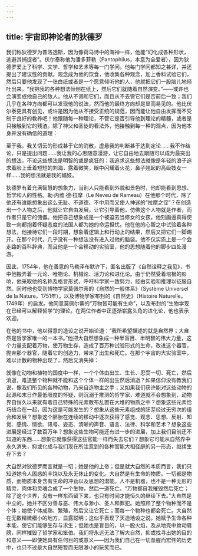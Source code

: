 ```yaml
---
---
---
```

title: 宇宙即神论者的狄德罗
---




我们称狄德罗为普洛透斯，因为像荷马诗中的海神一样，他能“幻化成各种形状，逃避其捕捉者”。伏尔泰称他为潘多菲勒（Pantophilus，本意为全爱者），因为狄德罗爱上了科学、文学、哲学和艺术等每一门学问。他每门学问都知之甚详，并还提出了建议性的贡献。观念成为他的饮食，他收集各种观念，加上香料试验它们，然后只要他发现了一张白纸或者是一个愿意倾听他的人，他就把它们一股脑儿地倾吐出来。“我把我的各种想法倾倒在纸上，然后它们就随着自然演变。”——或许也会演变成他自己的敌人。他从不调和它们，而且从不去管它们是否前后一致；我们几乎在各种方向都可以发现他的说法，然而他的最终方向却是显而易见的。他比伏尔泰更具有创见，或许是因为他从不接受正统的规范，因而能让他自由发挥而不受制于良好的教养吧！他跟随每一种理论，不管它是否引导他到理论的精髓，或者是只接触到它的残渣。除了神父和圣徒的看法外，他接触到每一种的观点，因为他本身并没有确信的道理：

至于我，我关切云的形成甚于它的消散，虚悬我的判断甚于达到定论……我不作结论，只是提出问题……我让我的心思随意漫游，让它自由地去跟随可以成为最突出的想法，不论这些想法是明智的或是疯狂的；我追求这些想法就像是年轻的浪子追求着脸上垂着短短的刘海，露着微笑，眼中闪耀着火花，鼻子翘起的高级妓女一样……我的想法就是我的娼妓。



狄德罗有着充满智慧的想象力，当别人只能看到外貌和景色时，他却能看到思想、哲学和人的性格。勒·内维·德·拉摩（Le Neveu de Rameau）在他那个时代，除了他还有谁能想象出这么无耻、不道德、不中用而又使人神迷的“拉摩之侄”？在创造出一个人物之后，他就让它自由发展，让它引导着他，仿佛这个人物就是作者，而作者只是它的傀儡。他把自己想象成是一个被迫去当修女的女孩，他刻画逼真得使致一向都抱着怀疑态度的法国人都为她的命运担忧。他在他的心智之中试验着各种想法，他接待它们一段时期，想象着逻辑上和行动上的结果，然后又把它们一脚踢开。在那个时代，几乎没有一种想法没有进入过他的脑袋。他不仅实质上是一个会走路的百科辞典，而且他是一个会移动的实验室，他的思想随着他的脚步四处漫游。

因此，1754年，他在善意的马勒泽布默许下，匿名出版了《自然诠释之我见》，书中他搬弄着一元论、唯物论、机械论、活力论和进化论。由于仍然受着培根的影响，他采取他的名称及格言形式，呼吁科学家一致努力，经由实验和推理以征服自然。同时他也受到博物学家莫佩尔蒂的《自然的一般体系》（Système Universel de la Nature，1751年），以及博物学家布封的《自然史》（Histoire Naturelle，1749年）的启发。他同意莫佩尔蒂的“万物皆可能有生命”，以及布封的“生物学现在已经可以解释哲学”的理论。在两位作者中正逐渐崭露头角的进化论，他也表示欢迎。

在他的书中，他以得意的造设之说开始论道：“我所希望描述的就是自然界；大自然是哲学家唯一的一本书。”他把大自然想象成一种半盲目、半明智的伟大力量，这个力量支配着万物，使万物生存，造成了百万种试验形式的生命，改进这个器官，抛弃那个器官，随着它的创造力，带来了出生和死亡。在那个宇宙的大实验室中，难以计数的物种出现了，然后又消失掉：

就像在动物和植物的国度中一样，一个个体由出生、生长、忍受一切、死亡，然后消逝，难道整个物种就不能和这个个体一样的出生然后消逝？如果信仰没有教我们说，像我们所见的各种动物，乃来自造物主之手；又如果我们获许能对这些动物的起源和末日作最低限度的怀疑，则沉溺于推测的哲学家，难道就不会想象到，动物界自恒久以来就有着自己特殊的元素散布乱置在大堆的物质之中？想象这些元素恰巧结合在一起，因为这是可能发生的？想象从这些元素组成的胚芽经过无穷次的组合和发展？想象这个胚胎在连续的移动中逐次获得了感觉、观念、思想、反射、知觉、感情、情欲、讯号、姿态、清晰的声音、语言、法律、科学和艺术？想象这些进展是经过了数百万年？想象这些生物可能还有进一步的进展，加上我们目前还不知道的东西……想象它就像获得这些官能一样而失去它们？想象它可能从自然界中永久消失，抑或化成与我们现在所注意到的各种官能大相径庭的另一形态，继续生存下去？



大自然对狄德罗而言就是一切；她是他的上帝；但是就大自然的本质而言，我们只知道她令人困惑的丰饶以及永无休止的变化。大自然是有生命的物质。一切都是物质，而物质本身含有生命的冲劲以及思想的潜能。人不是机器，也不是一种无形的精灵，肉体和灵魂合成了一个生物，然后一道死亡。“万物都自我摧毁然后死亡；除了这个世界，没有一样东西留下来，也只有时间才能恒久的继续下去。”大自然是中立的，她并不区分善与恶、伟大与渺小、圣人和罪犯。她照顾了整个物种而不是个体；她使个体成熟、繁殖，然后又让它死亡；而每一个物种也都会死亡。大自然在无数精微细小的地方，显露聪明；这似乎表现了天造地设之说。她赋予生命各种本能，使它们能够生存与求生；但她也是盲目的，以一股火焰，及从地壳中耸动肩膀，同样摧毁了哲学家和笨伯。我们将永远无法了解大自然，抑或找寻出她的目的和意义——即使她具有任何目的或意义——因为我们自己在一切血腥而宏伟的历史中，也只不过是大自然短暂而无限渺小的玩笑而已。